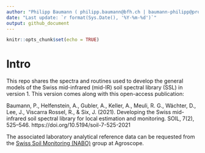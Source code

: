 ```yaml
---
author: "Philipp Baumann ( philipp.baumann@bfh.ch | baumann-philipp@protonmail.com). The research data aquisition and modeling was done at ETH Zürich. The data and hands-on were compiled at the Kompetenzzentrum Boden."
date: "Last update: `r format(Sys.Date(), '%Y-%m-%d')`"
output: github_document
---
```


```r
knitr::opts_chunk$set(echo = TRUE)
```

# Intro

This repo shares the spectra and routines used to develop the general models of the Swiss mid-infrared (mid-IR) soil spectral library (SSL) in version 1. This version comes along with this open-access publication:

Baumann, P., Helfenstein, A., Gubler, A., Keller, A., Meuli, R. G., Wächter, D., Lee, J., Viscarra Rossel, R., & Six, J. (2021). Developing the Swiss mid-infrared soil spectral library for local estimation and monitoring. SOIL, 7(2), 525–546. https://doi.org/10.5194/soil-7-525-2021

The associated laboratory analytical reference data can be requested from the [Swiss Soil Monitoring (NABO)](https://www.agroscope.admin.ch/agroscope/en/home/topics/environment-resources/soil-bodies-water-nutrients/nabo.html) group at Agroscope.
